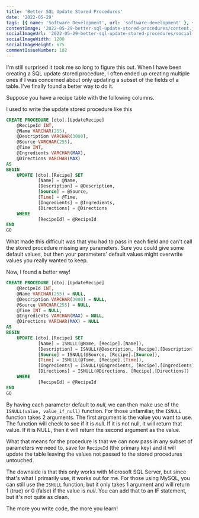 ```yaml
---
title: 'Better SQL Update Stored Procedures'
date: '2022-05-29'
tags: [{ name: 'Software Development', url: 'software-development' }, { name: 'SQL', url: 'sql' }, { name: 'Database', url: 'database' }]
contentImage: '2022-05-29-better-sql-update-stored-procedures/content.jpg'
socialImageUrl: '2022-05-29-better-sql-update-stored-procedures/social-image.jpg'
socialImageWidth: 1200
socialImageHeight: 675
commentIssueNumber: 182
---
```


I'm still surprised it took me so long to figure this out. When I have been creating a SQL update stored procedure, I often ended up creating multiple ones if I was concerned about only updating a subset of the fields of a table. I've finally found a better way to do it.

Suppose you have a recipe table with the following columns.

<PostImage
    src="/images/posts/2022-05-29-better-sql-update-stored-procedures/recipe-table.jpg"
    alt="A table representing a recipe laying out the following columns: RecipeId as INT, Name as VARCHAR, Description as VARCHAR, Source as VARCHAR, Time as INT, Ingredients as VARCHAR, Direction as VARCHAR"
    width={216}
    height={142}
    centered
    shadowed={false}
/>

I used to write the update stored procedure like this

```sql
CREATE PROCEDURE [dto].[UpdateRecipe]
    @RecipeId INT,
    @Name VARCHAR(255),
    @Description VARCHAR(3000),
    @Source VARCHAR(255),
    @Time INT,
    @Ingredients VARCHAR(MAX),
    @Directions VARCHAR(MAX)
AS
BEGIN
    UPDATE [dto].[Recipe] SET
            [Name] = @Name,
            [Description] = @Description,
            [Source] = @Source,
            [Time] = @Time,
            [Ingredients] = @Ingredients,
            [Directions] = @Directions
    WHERE
            [RecipeId] = @RecipeId
END
GO
```

What made this difficult was that you had to pass in each field and can't call the stored procedure missing any parameters. Sure you could give some default values, but then your parameters' default values might overwrite values you really wanted to keep.

Now, I found a better way!

```sql
CREATE PROCEDURE [dto].[UpdateRecipe]
    @RecipeId INT,
    @Name VARCHAR(255) = NULL,
    @Description VARCHAR(3000) = NULL,
    @Source VARCHAR(255) = NULL,
    @Time INT = NULL,
    @Ingredients VARCHAR(MAX) = NULL,
    @Directions VARCHAR(MAX) = NULL
AS
BEGIN
    UPDATE [dto].[Recipe] SET
            [Name] = ISNULL(@Name, [Recipe].[Name]),
            [Description] = ISNULL(@Description, [Recipe].[Description]),
            [Source] = ISNULL(@Source, [Recipe].[Source]),
            [Time] = ISNULL(@Time, [Recipe].[Time]),
            [Ingredients] = ISNULL(@Ingredients, [Recipe].[Ingredients]),
            [Directions] = ISNULL(@Directions, [Recipe].[Directions])
    WHERE
            [RecipeId] = @RecipeId
END
GO
```

By having each parameter default to *null*, we can then make use of the `ISNULL(value, value_if_null)` function. For those unfamiliar, the `ISNULL` function takes 2 arguments. The first argument is the value you want to use. The function will check to see if it is *null*. If it is not null, it will return that value. If it is NULL, then it will return the second argument as the value.

What that means for the procedure is that we can now pass in any subset of parameters we need to, save for `RecipeId` (the primary key) and it will update the table leaving the values not passed to the stored procedures untouched.

The downside is that this only works with Microsoft SQL Server, but since that's what I primarily use, it works out for me. For those using MySQL, you can still use the `ISNULL` function, but it only takes 1 argument and will return 1 (true) or 0 (false) if the value is *null*. You can add that to an IF statement, but it's not quite as clean.

The more you write code, the more you learn!